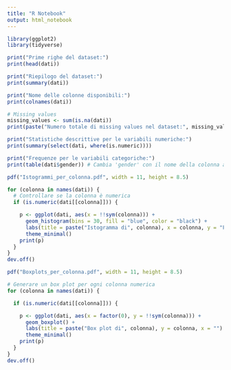 ```yaml
---
title: "R Notebook"
output: html_notebook
---
```



```r
library(ggplot2)
library(tidyverse)
```
```r
print("Prime righe del dataset:")
print(head(dati))
```
```r
print("Riepilogo del dataset:")
print(summary(dati))
```
```r
print("Nome delle colonne disponibili:")
print(colnames(dati))
```
```r
# Missing values
missing_values <- sum(is.na(dati))
print(paste("Numero totale di missing values nel dataset:", missing_values))
```
```r
print("Statistiche descrittive per le variabili numeriche:")
print(summary(select(dati, where(is.numeric))))
```
```r
print("Frequenze per le variabili categoriche:")
print(table(dati$gender)) # Cambia 'gender' con il nome della colonna appropriata
```
```r
pdf("Istogrammi_per_colonna.pdf", width = 11, height = 8.5)

for (colonna in names(dati)) {
  # Controllare se la colonna è numerica
  if (is.numeric(dati[[colonna]])) {

    p <- ggplot(dati, aes(x = !!sym(colonna))) +
      geom_histogram(bins = 30, fill = "blue", color = "black") +
      labs(title = paste("Istogramma di", colonna), x = colonna, y = "Frequenza") +
      theme_minimal()
    print(p)
  }
}
dev.off()

pdf("Boxplots_per_colonna.pdf", width = 11, height = 8.5)

# Generare un box plot per ogni colonna numerica
for (colonna in names(dati)) {

  if (is.numeric(dati[[colonna]])) {

    p <- ggplot(dati, aes(x = factor(0), y = !!sym(colonna))) +
      geom_boxplot() +
      labs(title = paste("Box plot di", colonna), y = colonna, x = "") +
      theme_minimal()
    print(p)
  }
}
dev.off()
```


